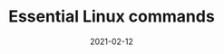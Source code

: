---
title: Essential Linux commands
date: 2021-02-12
description: Macos Development 
tags:
  - Linux
  - Development
---